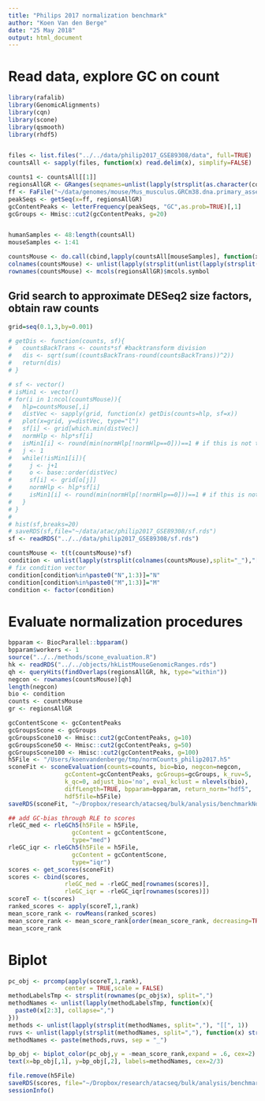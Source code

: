 ```yaml
---
title: "Philips 2017 normalization benchmark"
author: "Koen Van den Berge"
date: "25 May 2018"
output: html_document
---
```


# Read data, explore GC on count

```r
library(rafalib)
library(GenomicAlignments)
library(cqn)
library(scone)
library(qsmooth)
library(rhdf5)


files <- list.files("../../data/philip2017_GSE89308/data", full=TRUE)
countsAll <- sapply(files, function(x) read.delim(x), simplify=FALSE)

counts1 <- countsAll[[1]]
regionsAllGR <- GRanges(seqnames=unlist(lapply(strsplit(as.character(counts1$chr),split="chr"), function(x) x[2])), ranges=IRanges(counts1$start, counts1$end), strand="*", mcols=data.frame(symbol=counts1$symbol, counts=counts1$N1))
ff <- FaFile("~/data/genomes/mouse/Mus_musculus.GRCm38.dna.primary_assembly.fa")
peakSeqs <- getSeq(x=ff, regionsAllGR)
gcContentPeaks <- letterFrequency(peakSeqs, "GC",as.prob=TRUE)[,1]
gcGroups <- Hmisc::cut2(gcContentPeaks, g=20)


humanSamples <- 48:length(countsAll)
mouseSamples <- 1:41

countsMouse <- do.call(cbind,lapply(countsAll[mouseSamples], function(x) x[,7]))
colnames(countsMouse) <- unlist(lapply(strsplit(unlist(lapply(strsplit(names(countsAll[mouseSamples]), split="/"),"[[",6)),split="_"), function(x) paste(x[1:3],collapse="_")))
rownames(countsMouse) <- mcols(regionsAllGR)$mcols.symbol
```

## Grid search to approximate DESeq2 size factors, obtain raw counts

```r
grid=seq(0.1,3,by=0.001)

# getDis <- function(counts, sf){
#   countsBackTrans <- counts*sf #backtransform division
#   dis <- sqrt(sum((countsBackTrans-round(countsBackTrans))^2))
#   return(dis)
# }

# sf <- vector()
# isMin1 <- vector()
# for(i in 1:ncol(countsMouse)){
#   hlp=countsMouse[,i]
#   distVec <- sapply(grid, function(x) getDis(counts=hlp, sf=x))
#   plot(x=grid, y=distVec, type="l")
#   sf[i] <- grid[which.min(distVec)]
#   normHlp <- hlp*sf[i]
#   isMin1[i] <- round(min(normHlp[!normHlp==0]))==1 # if this is not true the size factor is incorrect because it was too large/low.
#   j <- 1
#   while(!isMin1[i]){
#     j <- j+1
#     o <- base::order(distVec)
#     sf[i] <- grid[o[j]]
#     normHlp <- hlp*sf[i]
#     isMin1[i] <- round(min(normHlp[!normHlp==0]))==1 # if this is not true the size factor is incorrect because it was too large/low.
#   }
# }
# 
# hist(sf,breaks=20)
# saveRDS(sf,file="~/data/atac/philip2017_GSE89308/sf.rds")
sf <- readRDS("../../data/philip2017_GSE89308/sf.rds")

countsMouse <- t(t(countsMouse)*sf)
condition <- unlist(lapply(strsplit(colnames(countsMouse),split="_"),"[[",3))
# fix condition vector
condition[condition%in%paste0("N",1:3)]="N"
condition[condition%in%paste0("M",1:3)]="M"
condition <- factor(condition)
```

# Evaluate normalization procedures

```r
bpparam <- BiocParallel::bpparam()
bpparam$workers <- 1
source("../../methods/scone_evaluation.R")
hk <- readRDS("../../objects/hkListMouseGenomicRanges.rds")
qh <- queryHits(findOverlaps(regionsAllGR, hk, type="within"))
negcon <- rownames(countsMouse)[qh]
length(negcon)
bio <- condition
counts <- countsMouse
gr <- regionsAllGR

gcContentScone <- gcContentPeaks
gcGroupsScone <- gcGroups
gcGroupsScone10 <- Hmisc::cut2(gcContentPeaks, g=10)
gcGroupsScone50 <- Hmisc::cut2(gcContentPeaks, g=50)
gcGroupsScone100 <- Hmisc::cut2(gcContentPeaks, g=100)
h5File <- "/Users/koenvandenberge/tmp/normCounts_philip2017.h5"
sconeFit <- sconeEvaluation(counts=counts, bio=bio, negcon=negcon,
                gcContent=gcContentPeaks, gcGroups=gcGroups, k_ruv=5,
                k_qc=0, adjust_bio='no', eval_kclust = nlevels(bio),
                diffLength=TRUE, bpparam=bpparam, return_norm="hdf5",
                hdf5file=h5File)
saveRDS(sconeFit, "~/Dropbox/research/atacseq/bulk/analysis/benchmarkNormalization/philip2017_sconeFit.rds")

## add GC-bias through RLE to scores
rleGC_med <- rleGCh5(h5File = h5File, 
                  gcContent = gcContentScone,
                  type="med")
rleGC_iqr <- rleGCh5(h5File = h5File, 
                  gcContent = gcContentScone,
                  type="iqr")
scores <- get_scores(sconeFit)
scores <- cbind(scores, 
                rleGC_med = -rleGC_med[rownames(scores)],
                rleGC_iqr = -rleGC_iqr[rownames(scores)])
scoreT <- t(scores)
ranked_scores <- apply(scoreT,1,rank)
mean_score_rank <- rowMeans(ranked_scores)
mean_score_rank <- mean_score_rank[order(mean_score_rank, decreasing=TRUE)]
mean_score_rank
```

# Biplot

```r
pc_obj <- prcomp(apply(scoreT,1,rank),
                center = TRUE,scale = FALSE)
methodLabelsTmp <- strsplit(rownames(pc_obj$x), split=",")
methodNames <- unlist(lapply(methodLabelsTmp, function(x){
  paste0(x[2:3], collapse=",")
}))
methods <- unlist(lapply(strsplit(methodNames, split=","), "[[", 1))
ruvs <- unlist(lapply(strsplit(methodNames, split=","), function(x) strsplit(x[2],split="_")))[seq(2,length(methodNames)*2, by=2)]
methodNames <- paste(methods,ruvs, sep = "_")

bp_obj <- biplot_color(pc_obj,y = -mean_score_rank,expand = .6, cex=2)
text(x=bp_obj[,1], y=bp_obj[,2], labels=methodNames, cex=2/3)
```

```r
file.remove(h5File)
saveRDS(scores, file="~/Dropbox/research/atacseq/bulk/analysis/benchmarkNormalization/philip2017_scores.rds")
sessionInfo()
```


